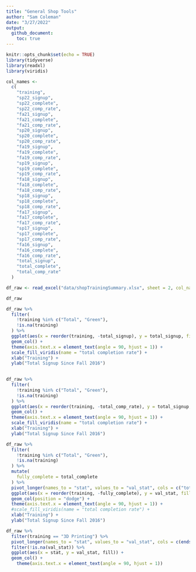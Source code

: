 ```yaml
---
title: "General Shop Tools"
author: "Sam Coleman"
date: "3/27/2022"
output: 
  github_document:
    toc: true
---
```

```r
knitr::opts_chunk$set(echo = TRUE)
library(tidyverse)
library(readxl) 
library(viridis)
```

```r
col_names <-
  c(
    "training",
    "sp22_signup",
    "sp22_complete",
    "sp22_comp_rate",
    "fa21_signup",
    "fa21_complete",
    "fa21_comp_rate",
    "sp20_signup",
    "sp20_complete",
    "sp20_comp_rate",
    "fa19_signup",
    "fa19_complete",
    "fa19_comp_rate",
    "sp19_signup",
    "sp19_complete",
    "sp19_comp_rate",
    "fa18_signup",
    "fa18_complete",
    "fa18_comp_rate",
    "sp18_signup",
    "sp18_complete",
    "sp18_comp_rate",
    "fa17_signup",
    "fa17_complete",
    "fa17_comp_rate",
    "sp17_signup",
    "sp17_complete",
    "sp17_comp_rate",
    "fa16_signup",
    "fa16_complete",
    "fa16_comp_rate",
    "total_signup",
    "total_complete",
    "total_comp_rate"
  )

df_raw <- read_excel("data/shopTrainingSummary.xlsx", sheet = 2, col_names = col_names, skip = 1)

df_raw
```

```r
df_raw %>% 
  filter(
    !training %in% c("Total", "Green"),
    !is.na(training)
  ) %>% 
  ggplot(aes(x = reorder(training, -total_signup), y = total_signup, fill = total_comp_rate)) +
  geom_col() +
  theme(axis.text.x = element_text(angle = 90, hjust = 1)) +
  scale_fill_viridis(name = "total completion rate") +
  xlab("Training") +
  ylab("Total Signup Since Fall 2016")
  
```
```r
df_raw %>% 
  filter(
    !training %in% c("Total", "Green"),
    !is.na(training)
  ) %>% 
  ggplot(aes(x = reorder(training, -total_comp_rate), y = total_signup, fill = total_comp_rate)) +
  geom_col() +
  theme(axis.text.x = element_text(angle = 90, hjust = 1)) +
  scale_fill_viridis(name = "total completion rate") +
  xlab("Training") +
  ylab("Total Signup Since Fall 2016")
```
```r
df_raw %>% 
  filter(
    !training %in% c("Total", "Green"),
    !is.na(training)
  ) %>% 
  mutate(
    fully_complete = total_complete
  ) %>% 
  pivot_longer(names_to = "stat", values_to = "val_stat", cols = c("total_signup", "total_complete")) %>% 
  ggplot(aes(x = reorder(training, -fully_complete), y = val_stat, fill = stat)) +
  geom_col(position = "dodge") +
  theme(axis.text.x = element_text(angle = 90, hjust = 1)) +
  #scale_fill_viridis(name = "total completion rate") +
  xlab("Training") +
  ylab("Total Signup Since Fall 2016")
```

```r
df_raw %>% 
  filter(training == "3D Printing") %>% 
  pivot_longer(names_to = "stat", values_to = "val_stat", cols = c(ends_with("complete"), ends_with("signup"), ends_with("rate"))) %>% 
  filter(!is.na(val_stat)) %>% 
  ggplot(aes(x = stat, y = val_stat, fill)) +
  geom_col() +
    theme(axis.text.x = element_text(angle = 90, hjust = 1)) 

```

